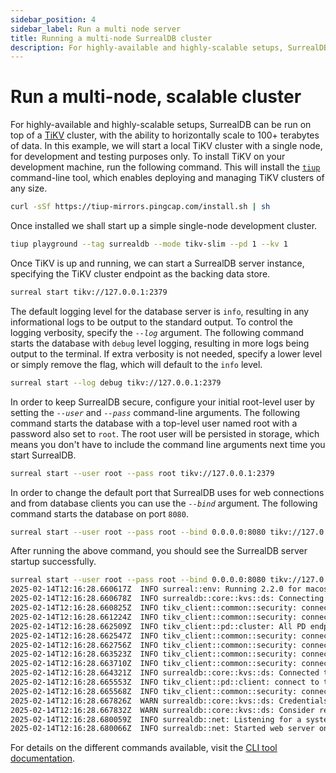 ```yaml
---
sidebar_position: 4
sidebar_label: Run a multi node server
title: Running a multi-node SurrealDB cluster
description: For highly-available and highly-scalable setups, SurrealDB can be run on top of a TiKV cluster, with the ability to horizontally scale to 100+ terabytes of data.
---
```


# Run a multi-node, scalable cluster

For highly-available and highly-scalable setups, SurrealDB can be run on top of a [TiKV](https://tikv.org/) cluster, with the ability to horizontally scale to 100+ terabytes of data. In this example, we will start a local TiKV cluster with a single node, for development and testing purposes only. To install TiKV on your development machine, run the following command. This will install the [`tiup`](https://github.com/pingcap/tiup) command-line tool, which enables deploying and managing TiKV clusters of any size.

```bash
curl -sSf https://tiup-mirrors.pingcap.com/install.sh | sh
```

Once installed we shall start up a simple single-node development cluster.

```bash
tiup playground --tag surrealdb --mode tikv-slim --pd 1 --kv 1
```
Once TiKV is up and running, we can start a SurrealDB server instance, specifying the TiKV cluster endpoint as the backing data store.

```bash
surreal start tikv://127.0.0.1:2379
```
The default logging level for the database server is `info`, resulting in any informational logs to be output to the standard output. To control the logging verbosity, specify the *`--log`* argument. The following command starts the database with `debug` level logging, resulting in more logs being output to the terminal. If extra verbosity is not needed, specify a lower level or simply remove the flag, which will default to the `info` level.

```bash
surreal start --log debug tikv://127.0.0.1:2379
```
In order to keep SurrealDB secure, configure your initial root-level user by setting the *`--user`* and *`--pass`* command-line arguments. The following command starts the database with a top-level user named root with a password also set to `root`. The root user will be persisted in storage, which means you don't have to include the command line arguments next time you start SurrealDB.

```bash
surreal start --user root --pass root tikv://127.0.0.1:2379
```
In order to change the default port that SurrealDB uses for web connections and from database clients you can use the *`--bind`* argument. The following command starts the database on port `8080`.

```bash
surreal start --user root --pass root --bind 0.0.0.0:8080 tikv://127.0.0.1:2379
```
After running the above command, you should see the SurrealDB server startup successfully.

```bash
surreal start --user root --pass root --bind 0.0.0.0:8080 tikv://127.0.0.1:2379
2025-02-14T12:16:28.660617Z  INFO surreal::env: Running 2.2.0 for macos on aarch64
2025-02-14T12:16:28.660678Z  INFO surrealdb::core::kvs::ds: Connecting to kvs store at tikv://127.0.0.1:2379
2025-02-14T12:16:28.660825Z  INFO tikv_client::common::security: connect to rpc server at endpoint: "http://127.0.0.1:2379"
2025-02-14T12:16:28.661224Z  INFO tikv_client::common::security: connect to rpc server at endpoint: "http://127.0.0.1:2379"
2025-02-14T12:16:28.662509Z  INFO tikv_client::pd::cluster: All PD endpoints are consistent: ["127.0.0.1:2379"]
2025-02-14T12:16:28.662547Z  INFO tikv_client::common::security: connect to rpc server at endpoint: "http://127.0.0.1:2379"
2025-02-14T12:16:28.662756Z  INFO tikv_client::common::security: connect to rpc server at endpoint: "http://127.0.0.1:2379"
2025-02-14T12:16:28.663523Z  INFO tikv_client::common::security: connect to rpc server at endpoint: "http://127.0.0.1:2379"
2025-02-14T12:16:28.663710Z  INFO tikv_client::common::security: connect to rpc server at endpoint: "http://127.0.0.1:2379"
2025-02-14T12:16:28.664321Z  INFO surrealdb::core::kvs::ds: Connected to kvs store at tikv://127.0.0.1:2379
2025-02-14T12:16:28.665553Z  INFO tikv_client::pd::client: connect to tikv endpoint: "127.0.0.1:20160"
2025-02-14T12:16:28.665568Z  INFO tikv_client::common::security: connect to rpc server at endpoint: "http://127.0.0.1:20160"
2025-02-14T12:16:28.667826Z  WARN surrealdb::core::kvs::ds: Credentials were provided, but existing root users were found. The root user 'root' will not be created
2025-02-14T12:16:28.667832Z  WARN surrealdb::core::kvs::ds: Consider removing the --user and --pass arguments from the server start command
2025-02-14T12:16:28.680059Z  INFO surrealdb::net: Listening for a system shutdown signal.
2025-02-14T12:16:28.680066Z  INFO surrealdb::net: Started web server on 0.0.0.0:8080
```

For details on the different commands available, visit the [CLI tool documentation](/docs/surrealdb/cli).
